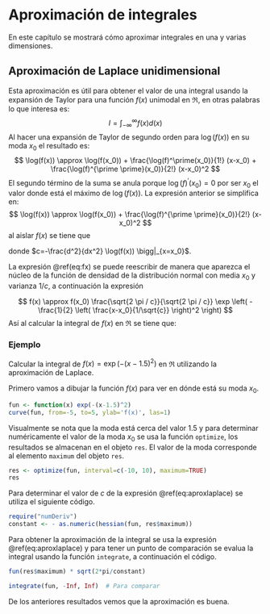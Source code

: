 # Aproximación de integrales {#aproxint}

En este capítulo se mostrará cómo aproximar integrales en una y varias dimensiones.

## Aproximación de Laplace unidimensional
Esta aproximación es útil para obtener el valor de una integral usando la expansión de Taylor para una función $f(x)$ unimodal en $\Re$, en otras palabras lo que interesa es:
$$ I = \int_{-\infty}^{\infty} f(x) d(x)$$
Al hacer una expansión de Taylor de segundo orden para $\log(f(x))$ en su moda $x_0$ el resultado es:
$$ \log(f(x)) \approx \log(f(x_0)) + \frac{\log(f)^\prime(x_0)}{1!} (x-x_0) + \frac{\log(f)^{\prime \prime}(x_0)}{2!} (x-x_0)^2 $$
El segundo término de la suma se anula porque $\log(f)^\prime(x_0)=0$ por ser $x_0$ el valor donde está el máximo de $\log(f(x))$. La expresión anterior se simplifica en:
$$ \log(f(x)) \approx \log(f(x_0)) + \frac{\log(f)^{\prime \prime}(x_0)}{2!} (x-x_0)^2 $$
al aislar $f(x)$ se tiene que

\begin{equation}
f(x) \approx f(x_0)  \exp \left( -\frac{c}{2} (x-x_0)^2 \right)
(\#eq:fx)
\end{equation}

donde $c=-\frac{d^2}{dx^2} \log(f(x)) \bigg|_{x=x_0}$.

La expresión \@ref(eq:fx) se puede reescribir de manera que aparezca el núcleo de la función de densidad de la distribución normal con media $x_0$ y varianza $1/c$, a continuación la expresión

$$
f(x) \approx f(x_0) \frac{\sqrt{2 \pi / c}}{\sqrt{2 \pi / c}}  \exp \left( -\frac{1}{2} \left( \frac{x-x_0}{1/\sqrt{c}} \right)^2 \right)
$$
Así al calcular la integral de $f(x)$ en $\Re$ se tiene que:

\begin{equation}
I = \int_{-\infty}^{\infty} f(x) d(x) = f(x_0) \sqrt{2 \pi / c}
(\#eq:aproxlaplace)
\end{equation}

### Ejemplo {-}
Calcular la integral de $f(x)=\exp \left( -(x-1.5)^2 \right)$ en $\Re$ utilizando la aproximación de Laplace.

Primero vamos a dibujar la función $f(x)$ para ver en dónde está su moda $x_0$.

```r
fun <- function(x) exp(-(x-1.5)^2)
curve(fun, from=-5, to=5, ylab='f(x)', las=1)
```

Visualmente se nota que la moda está cerca del valor 1.5 y para determinar numéricamente el valor de la moda $x_0$ se usa la función `optimize`, los resultados se almacenan en el objeto `res`. El valor de la moda corresponde al elemento `maximum` del objeto `res`.

```r
res <- optimize(fun, interval=c(-10, 10), maximum=TRUE)
res
```

Para determinar el valor de $c$ de la expresión \@ref(eq:aproxlaplace) se utiliza el siguiente código.

```r
require("numDeriv")
constant <- - as.numeric(hessian(fun, res$maximum))
```

Para obtener la aproximación de la integral se usa la expresión \@ref(eq:aproxlaplace) y para tener un punto de comparación se evalua la integral usando la función `integrate`, a continuación el código.

```r
fun(res$maximum) * sqrt(2*pi/constant)

integrate(fun, -Inf, Inf)  # Para comparar
```
De los anteriores resultados vemos que la aproximación es buena.



